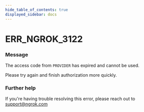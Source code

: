 ```yaml
---
hide_table_of_contents: true
displayed_sidebar: docs
---
```



# ERR_NGROK_3122

### Message

The access code from `PROVIDER` has expired and cannot be used.

Please try again and finish authorization more quickly.

<ErrorDetails error="err_ngrok_3122" />

### Further help

If you're having trouble resolving this error, please reach out to [support@ngrok.com](mailto:support@ngrok.com?subject=Help%20with%20ERR_NGROK_3122)
